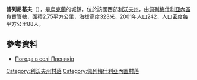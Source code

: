 {{coord|49|40|53|N|24|43|3|E|scale:100000|display=title}}

'''普列尼基夫'''（{{lang-uk|Плеників}}），是[[烏克蘭|烏克蘭]]的城鎮，位於該國西部[[利沃夫州|利沃夫州]]，由[[佩列梅什利亞內區|佩列梅什利亞內區]]負責管轄，面積2.75平方公里，海拔高度323米，2001年人口242，人口密度每平方公里88人。

==參考資料==
* [http://weather.in.ua/ua/l'vovskaja/20810 Погода в селі Плеників] {{Wayback|url=http://weather.in.ua/ua/l%27vovskaja/20810 |date=20111221173453 }}

[[Category:利沃夫州村落|Category:利沃夫州村落]]
[[Category:佩列梅什利亞內區村落|Category:佩列梅什利亞內區村落]]


{{Lviv-geo-stub}}